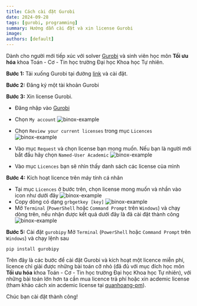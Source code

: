 ```yaml
---
title: Cách cài đặt Gurobi
date: 2024-09-28
tags: [gurobi, programming]
summary: Hướng dẫn cài đặt và xin license Gurobi
image:
authors: [default]
---
```



Dành cho người mới tiếp xúc với solver [Gurobi](https://www.gurobi.com/) và
sinh viên học môn **Tối ưu hóa** khoa Toán - Cơ - Tin học trường Đại học Khoa
học Tự nhiên.

**Bước 1:** Tải xuống Gurobi tại đường [link](https://www.gurobi.com/downloads/gurobi-software/) và cài đặt.

**Bước 2:** Đăng ký một tài khoản Gurobi

**Bước 3:** Xin license Gurobi.
  - Đăng nhập vào [Gurobi](https://www.gurobi.com/)
  - Chọn `My account`
  ![binox-example](/posts/Gurobi/Gurobi1.png)

  - Chọn `Review your current licenses` trong mục `Licences`
  ![binox-example](/posts/Gurobi/Gurobi2.png)
  - Vào mục `Request` và chọn license bạn mong muốn. Nếu bạn là người mới bắt đầu hãy chọn `Named-User Academic`
  ![binox-example](/posts/Gurobi/Gurobi3.png)
  - Vào mục `Licences` bạn sẽ nhìn thấy danh sách các license của mình

**Bước 4:** Kích hoạt licence trên máy tính cá nhân
  - Tại mục `Licences` ở bước trên, chọn license mong muốn và nhần vào icon như dưới đây
  ![binox-example](/posts/Gurobi/Gurobi4.png)
  - Copy dòng có dạng `grbgetkey [key]`
  ![binox-example](/posts/Gurobi/Gurobi5.png)
  - Mở `Terminal` (`PowerShell` hoặc `Command Prompt` trên `Windows`) và chạy dòng trên, nếu nhận được
  kết quả dưới đây là đã cài đặt thành công
  ![binox-example](/posts/Gurobi/Gurobi6.png)

**Bước 5:** Cài đặt `gurobipy`
  Mở `Terminal` (`PowerShell` hoặc `Command Prompt` trên `Windows`) và chạy lệnh sau
  ```terminal
  pip install gurobipy
  ```

Trên đây là các bước để cài đặt Gurobi và kích hoạt một licence miễn phí, licence chỉ giải
được những bài toán cỡ nhỏ (đã đủ với mục đích học môn **Tối ưu hóa** khoa Toán - Cơ - Tin
học trường Đại học Khoa học Tự nhiên), với những bài toán lớn hơn ta cần mua licence trả
phí hoặc xin acdemic license (tham khảo cách xin acdemic license tại
[quanhoang-pm](https://quanhoang-pm.github.io/programming/requesting-gurobi-academic-license/)).

Chúc bạn cài đặt thành công!  <Twemoji emoji="clinking-beer-mugs" />
